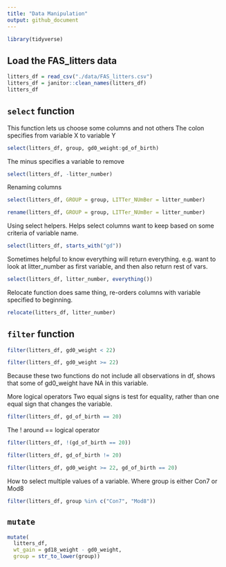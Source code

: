 ```yaml
---
title: "Data Manipulation"
output: github_document
---
```


```r
library(tidyverse)
```

## Load the FAS_litters data

```r
litters_df = read_csv("./data/FAS_litters.csv")
litters_df = janitor::clean_names(litters_df)
litters_df
```

## `select` function

This function lets us choose some columns and not others
The colon specifies from variable X to variable Y

```r
select(litters_df, group, gd0_weight:gd_of_birth)
```

The minus specifies a variable to remove


```r
select(litters_df, -litter_number)
```

Renaming columns

```r
select(litters_df, GROUP = group, LITTer_NUmBer = litter_number)
```

```r
rename(litters_df, GROUP = group, LITTer_NUmBer = litter_number)
```

Using select helpers. Helps select columns want to keep based on some criteria of variable name.

```r
select(litters_df, starts_with("gd"))
```

Sometimes helpful to know everything will return everything. e.g. want to look at litter_number as first variable, and then also return rest of vars.

```r
select(litters_df, litter_number, everything())
```

Relocate function does same thing, re-orders columns with variable specified to beginning. 

```r
relocate(litters_df, litter_number)
```

## `filter` function

```r
filter(litters_df, gd0_weight < 22)
```

```r
filter(litters_df, gd0_weight >= 22)
```

Because these two functions do not include all observations in df, shows that some of gd0_weight have NA in this variable.

More logical operators
Two equal signs is test for equality, rather than one equal sign that changes the variable. 

```r
filter(litters_df, gd_of_birth == 20)
```

The ! around == logical operator 
```r
filter(litters_df, !(gd_of_birth == 20))
```

```r
filter(litters_df, gd_of_birth != 20)
```

```r
filter(litters_df, gd0_weight >= 22, gd_of_birth == 20)
```

How to select multiple values of a variable. Where group is either Con7 or Mod8
```r
filter(litters_df, group %in% c("Con7", "Mod8"))
```

## `mutate`

```r
mutate(
  litters_df,
  wt_gain = gd18_weight - gd0_weight,
  group = str_to_lower(group))
```


